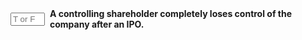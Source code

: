::: {.question-block}

<form onsubmit="event.preventDefault(); checkAnswerBox('q6','F')" style="display: flex; align-items: center; gap: 8px;">
<input type="text" id="q6" name="q6" maxlength="1" placeholder="T or F"
         style="width: 55px;" data-correct-answer="F" /> <label for="q6"><strong>A controlling shareholder completely loses control of the company after an IPO.</strong></label>
</form>

<div id="feedback-q6" class="feedback" data-status="" style="display:none;">
The sentence is FALSE. A controlling shareholder does not necessarily lose complete control; mechanisms like dual-class share structures can help them retain significant influence.
</div>
:::
